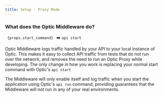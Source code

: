 ```yaml
---
title: Setup - Proxy Mode
---
```


### What does the Optic Middleware do?

<div style={{marginBottom: 22}}>  <code> {props.start_command} </code>  ➡️  <code>api start</code> </div>

Optic Middleware logs traffic handled by your API to your local instance of Optic. This makes it easy to collect API traffic from tests that do not run over the network, and removes the need to run an Optic Proxy while developing. The only change in how you work is replacing your normal start command with Optic's `api start`

The Middleware will only enable itself and log traffic when you start the application using Optic's `api run` command, providing guarantees that the Middleware will not run in any of your real environments.
